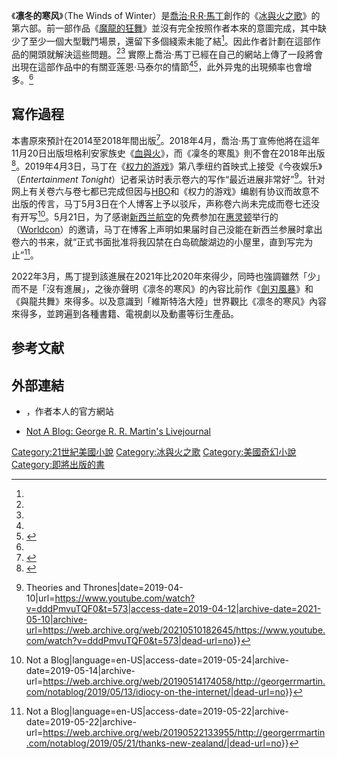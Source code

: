 {{noteTA
|T=zh-cn:凛冬的寒风;zh-tw:寒冬冽風;
|1=zh-cn:乔治;zh-tw:喬治;zh-hk:佐治;
|2=zh-tw:馬丁;zh-cn:马丁;zh-hk:馬田;
|3=zh-cn:权力的游戏;zh-tw:權力遊戲;zh-hk:王座遊戲;
|4=zh-cn:列王的纷争;zh-tw:烽火危城;
|5=zh-cn:冰雨的风暴;zh-tw:劍刃風暴;
|6=zh-cn:群鸦的盛宴;zh-tw:群鴉盛宴;
|7=zh-cn:魔龙的狂舞;zh-tw:與龍共舞;
|8=zh-cn:凛冬的寒风;zh-tw:寒冬冽風;
|9=zh-cn:春晓的梦想;zh-tw:春日幻夢;
}}
{{Infobox book  <!-- See Wikipedia:WikiProject_Novels or Wikipedia:WikiProject_Books -->
| name         = The Winds of Winter
| author       = [[喬治·R·R·馬丁|喬治·R·R·馬丁]]
| image        = <!-- Horn cover is a fan made cover, do not re-post it--> <!-- Really? See Talk page.-->
| caption      =
| country      = 美國
| language     = 英語
| series       = 《[[冰與火之歌|冰與火之歌]]》
| genre        = 奇幻
| pub_date     =
| publisher    = [[Bantam_Spectra|Bantam Spectra]]（美國）
| pages        =
| isbn         =
| preceded_by  = [[魔龍的狂舞|魔龍的狂舞]]
| followed_by  = [[春日幻夢|春日幻夢]]
}}
《'''凛冬的寒风'''》（The Winds of Winter）是[[喬治·R·R·馬丁|喬治·R·R·馬丁]]創作的《[[冰與火之歌|冰與火之歌]]》的第六部。前一部作品《[[魔龍的狂舞|魔龍的狂舞]]》並沒有完全按照作者本來的意圖完成，其中缺少了至少一個大型戰鬥場景，還留下多個綫索未能了結<ref name=ew_fantasy_king />。因此作者計劃在這部作品的開頭就解決這些問題。<ref name=smartertravel /><ref name=tiff3 /> 實際上喬治·馬丁已經在自己的網站上傳了一段將會出現在這部作品中的有關亚莲恩·马泰尔的情節<ref name=grrm_blog_130108 /><ref>{{cite web|url=http://www.georgerrmartin.com/excerpt-from-the-winds-of-winter/|title=Excerpt from the Winds of Winter - George R.R. Martin|publisher=|access-date=2016-09-21|archive-url=https://web.archive.org/web/20130329220944/http://www.georgerrmartin.com/excerpt-from-the-winds-of-winter/|archive-date=2013-03-29|dead-url=yes}}</ref>，此外异鬼的出現頻率也會增多。<ref name=smartertravel />

== 寫作過程 ==
本書原來預計在2014至2018年間出版<ref name="Fivethirtyeight.com">{{cite web|last1=Hickey|first1=Walt|title=Predicting When ‘Game of Thrones’ Author George R. R. Martin Will Come Out With His Next Book|publisher=Fivethirtyeight.com|url=http://fivethirtyeight.com/features/predicting-when-game-of-thrones-author-george-r-r-martin-will-come-out-with-his-next-book/|accessdate=2014-09-07|archive-date=2018-07-04|archive-url=https://web.archive.org/web/20180704153720/https://fivethirtyeight.com/features/predicting-when-game-of-thrones-author-george-r-r-martin-will-come-out-with-his-next-book/|dead-url=no}}</ref>。2018年4月，喬治·馬丁宣佈他將在這年11月20日出版坦格利安家族史《[[血與火|血與火]]》，而《凜冬的寒風》則不會在2018年出版<ref name="fire2018">{{cite web|url=http://georgerrmartin.com/notablog/2018/04/25/fire-blood-on-the-way/|title=FIRE & BLOOD : On The Way - Not a Blog|website=georgerrmartin.com|accessdate=2018-05-13|archive-date=2018-07-24|archive-url=https://web.archive.org/web/20180724024608/http://georgerrmartin.com/notablog/2018/04/25/fire-blood-on-the-way/|dead-url=no}}</ref>。2019年4月3日，马丁在《[[权力的游戏_(电视剧)|权力的游戏]]》第八季纽约首映式上接受《今夜娱乐》（''Entertainment Tonight''）记者采访时表示卷六的写作“最近进展非常好”<ref>{{Citation|last=Entertainment Tonight|title=Game of Thrones Season 8: Breaking Down the Best Theories {{!}} Theories and Thrones|date=2019-04-10|url=https://www.youtube.com/watch?v=dddPmvuTQF0&t=573|access-date=2019-04-12|archive-date=2021-05-10|archive-url=https://web.archive.org/web/20210510182645/https://www.youtube.com/watch?v=dddPmvuTQF0&t=573|dead-url=no}}</ref>。针对网上有关卷六与卷七都已完成但因与[[HBO|HBO]]和《权力的游戏》编剧有协议而故意不出版的传言，马丁5月3日在个人博客上予以驳斥，声称卷六尚未完成而卷七还没有开写<ref>{{Cite web|url=http://georgerrmartin.com/notablog/2019/05/13/idiocy-on-the-internet/|title=Idiocy on the Internet {{!}} Not a Blog|language=en-US|access-date=2019-05-24|archive-date=2019-05-14|archive-url=https://web.archive.org/web/20190514174058/http://georgerrmartin.com/notablog/2019/05/13/idiocy-on-the-internet/|dead-url=no}}</ref>。5月21日，为了感谢[[新西兰航空|新西兰航空]]的免费参加在[[惠灵顿|惠灵顿]]举行的{{link-en|2020世界科幻展|78th World Science Fiction Convention


}}（[[世界科幻大會|Worldcon]]）的邀请，马丁在博客上声明如果届时自己没能在新西兰参展时拿出卷六的书来，就“正式书面批准将我囚禁在白岛硫酸湖边的小屋里，直到写完为止”<ref>{{Cite web|url=http://georgerrmartin.com/notablog/2019/05/21/thanks-new-zealand/|title=Thanks, New Zealand {{!}} Not a Blog|language=en-US|access-date=2019-05-22|archive-date=2019-05-22|archive-url=https://web.archive.org/web/20190522133955/http://georgerrmartin.com/notablog/2019/05/21/thanks-new-zealand/|dead-url=no}}</ref>。

2022年3月，馬丁提到該進展在2021年比2020年來得少，同時也強調雖然「少」而不是「沒有進展」，之後亦聲明《凛冬的寒风》的內容比前作《[[劍刃風暴|劍刃風暴]]》和《與龍共舞》來得多。以及意識到「維斯特洛大陸」世界觀比《凛冬的寒风》內容來得多，並跨遍到各種書籍、電視劇以及動畫等衍生產品。

==参考文献==
{{Reflist|30em|refs=
   <ref name=tiff3>{{cite video |people=Martin, George R. R. |year=2012 |title=In Conversation With... George R.R. Martin on Game of Thrones Part 3 – TIFF Bell Lightbox |url=http://www.youtube.com/watch?v=QlJblxV3QHQ |publisher=[[TIFF_Bell_Lightbox|TIFF Bell Lightbox]] |time=30:50 min |access-date=2016-09-21 |archive-date=2020-11-25 |archive-url=https://web.archive.org/web/20201125020216/https://www.youtube.com/watch?v=QlJblxV3QHQ |dead-url=no }}</ref>
   <ref name=smartertravel>{{cite web |url=http://www.smartertravel.com/blogs/today-in-travel/game-of-thrones-exclusive-george-martin-talks-season-the-winds-of-winter-and-real-world-influences-for-song-of-ice-and-fire.html?id=10593041 |title=George R.R. Martin Talks Season Two, 'The Winds of Winter,' and Real-World Influences for 'A Song of Ice and Fire' |work=SmarterTravel |date=2012-03-26 |accessdate=2016-09-21 |archive-date=2012-04-04 |archive-url=https://www.webcitation.org/66fwZFSYF?url=http://www.smartertravel.com/blogs/today-in-travel/game-of-thrones-exclusive-george-martin-talks-season-the-winds-of-winter-and-real-world-influences-for-song-of-ice-and-fire.html?id=10593041 |dead-url=no }}</ref>
   <ref name=ew_fantasy_king>{{cite web |last=Hibberd |first=James |url=http://www.ew.com/ew/article/0,,20470532_20511966,00.html |title=The Fantasy King |publisher=ew.com |date=2011-07-22 |accessdate=2012-01-21 |archive-date=2012-04-04 |archive-url=https://www.webcitation.org/66ff8sIb7?url=http://www.ew.com/ew/article/0,,20470532_20511966,00.html |dead-url=no }}</ref>
   <ref name=grrm_blog_130108>{{cite web |last=Martin |first=George R. R. |archiveurl=https://web.archive.org/web/20130329220944/http://www.georgerrmartin.com/excerpt-from-the-winds-of-winter/ |archivedate=2013-03-29 |url=http://www.georgerrmartin.com/excerpt-from-the-winds-of-winter/ |title=Arianne |publisher=George R. R. Martin |date=2013-01-27 |accessdate=2016-09-21 |dead-url=no }}</ref>
}}

== 外部連結 ==
* {{Official website|http://www.georgerrmartin.com}}，作者本人的官方網站
* [http://grrm.livejournal.com/ Not A Blog: George R. R. Martin's Livejournal]

{{ASOIAF}}

{{Authority control}}
{{DEFAULTSORT:Winds of Winter, The}}
[[Category:21世紀美國小說|Category:21世紀美國小說]]
[[Category:冰與火之歌|Category:冰與火之歌]]
[[Category:美國奇幻小說|Category:美國奇幻小說]]
[[Category:即將出版的書|Category:即將出版的書]]